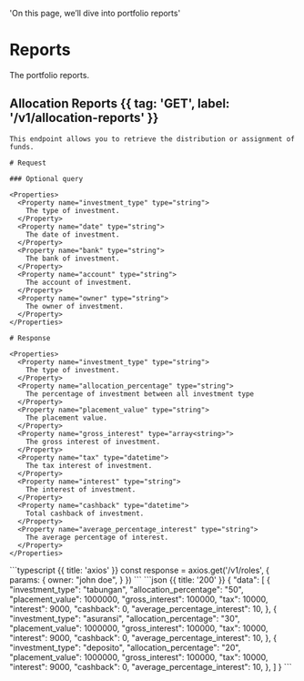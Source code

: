 
  'On this page, we’ll dive into portfolio reports'

# Reports

The portfolio reports.

## Allocation Reports {{ tag: 'GET', label: '/v1/allocation-reports' }}

<Row>
  <Col>

    This endpoint allows you to retrieve the distribution or assignment of funds.

    # Request

    ### Optional query

    <Properties>
      <Property name="investment_type" type="string">
        The type of investment.
      </Property>
      <Property name="date" type="string">
        The date of investment.
      </Property>
      <Property name="bank" type="string">
        The bank of investment.
      </Property>
      <Property name="account" type="string">
        The account of investment.
      </Property>
      <Property name="owner" type="string">
        The owner of investment.
      </Property>
    </Properties>

    # Response

    <Properties>
      <Property name="investment_type" type="string">
        The type of investment.
      </Property>
      <Property name="allocation_percentage" type="string">
        The percentage of investment between all investment type
      </Property>
      <Property name="placement_value" type="string">
        The placement value.
      </Property>
      <Property name="gross_interest" type="array<string>">
        The gross interest of investment.
      </Property>
      <Property name="tax" type="datetime">
        The tax interest of investment.
      </Property>
      <Property name="interest" type="string">
        The interest of investment.
      </Property>
      <Property name="cashback" type="datetime">
        Total cashback of investment.
      </Property>
      <Property name="average_percentage_interest" type="string">
        The average percentage of interest.
      </Property>
    </Properties>
  </Col>
  <Col sticky>
    <CodeGroup title="Request" tag="GET" label="/v1/roles">
    ```typescript {{ title: 'axios' }}
    const response = axios.get('/v1/roles', {
      params: {
        owner: "john doe",
      }
    })
    ```
    </CodeGroup>
    <CodeGroup title="Response">
    ```json {{ title: '200' }}
    {
      "data": [
        {
          "investment_type": "tabungan",
          "allocation_percentage": "50",
          "placement_value": 1000000,
          "gross_interest": 100000,
          "tax": 10000,
          "interest": 9000,
          "cashback": 0,
          "average_percentage_interest": 10,
        },
        {
          "investment_type": "asuransi",
          "allocation_percentage": "30",
          "placement_value": 1000000,
          "gross_interest": 100000,
          "tax": 10000,
          "interest": 9000,
          "cashback": 0,
          "average_percentage_interest": 10,
        },
        {
          "investment_type": "deposito",
          "allocation_percentage": "20",
          "placement_value": 1000000,
          "gross_interest": 100000,
          "tax": 10000,
          "interest": 9000,
          "cashback": 0,
          "average_percentage_interest": 10,
        },
      ]
    }
    ```
    </CodeGroup>
  </Col>
</Row>
